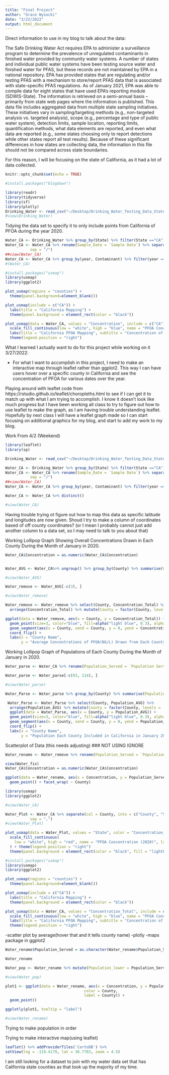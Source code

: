 ```yaml
---
title: "Final Project"
author: "Grace Wysocki"
date: "3/22/2022"
output: html_document
---
```


Direct information to use in my blog to talk about the data: 

The Safe Drinking Water Act requires EPA to administer a surveillance program to determine the prevalence of unregulated contaminants in finished water provided by community water systems. A number of states and individual public water systems have been testing source water and finished water for PFAS, but these records are not maintained by EPA in a national repository. EPA has provided states that are regulating and/or testing PFAS with a mechanism to store/report PFAS data that is associated with state-specific PFAS regulations. As of January 2021, EPA was able to compile data for eight states that have used EPA’s reporting module (SDWIS-State). The information is retrieved on a semi-annual basis – primarily from state web pages where the information is published. This data file includes aggregated data from multiple state sampling initiatives. These initiatives vary in sampling/targeting methods (e.g., non-targeted analysis vs. targeted analysis), scope (e.g., percentage and type of public water system), detection limits, sample location, reporting limits, quantification methods, what data elements are reported, and even what data are reported (e.g., some states choosing only to report detections while other states report all test results). Because of these significant differences in how states are collecting data, the information in this file should not be compared across state boundaries.

For this reason, I will be focusing on the state of California, as it had a lot of data collected.  


```r
knitr::opts_chunk$set(echo = TRUE)
```

```r
#install.packages("blogdown")
```

```r
library(readr)
library(tidyverse)
library(sf)
library(plotly)
Drinking_Water <- read_csv("~/Desktop/Drinking_Water_Testing_Data_State_01-03-2022_0.csv")
#view(Drinking_Water)
```

Tidying the data set to specify it to only include points from California of PFOA during the year 2020.
```r
Water_CA <- Drinking_Water %>% group_by(State) %>% filter(State =="CA")
Water_CA <- Water_CA %>% rename(Sample_Date = `Sample Date`) %>% separate(col = Sample_Date, into = c("month", "day", "year"), 
           sep = "/") 
##view(Water_CA)
Water_CA <- Water_CA %>% group_by(year, Contaminant) %>% filter(year == 2020) %>% filter(Contaminant == "PFOA")
#(Water_CA)
```


```r

#install.packages("usmap")
library(usmap) 
library(ggplot2) 

plot_usmap(regions = "counties") + 
  theme(panel.background=element_blank())

plot_usmap(include = c("CA")) +
  labs(title = "California Mapping") +
  theme(panel.background = element_rect(color = "black"))

plot_usmap(data = Water_CA, values = "Concentration", include = c("CA"), color = "blue") + 
  scale_fill_continuous(low = "white", high = "blue", name = "PFOA Concentration", label = scales::comma) + 
  labs(title = "California PFOA Mapping", subtitle = "Concentration of PFOA Water Contamination for California Counties in 2020") +
  theme(legend.position = "right")

```


What I learned I actually want to do for this project while working on it 3/27/2022:

- For what I want to accomplish in this project, I need to make an interactive map through leaflet rather than ggplot2. This way I can have users hover over a specific county in California and see the concentration of PFOA for various dates over the year. 


Playing around with leaflet code from  https://rstudio.github.io/leaflet/choropleths.html to see if I can get it to match up with what I am trying to accomplish. I know it doesn't look like much progress but I have been working all class to try to figure out how to use leaflet to make the graph, as I am having trouble understanding leaflet. Hopefully by next class I will have a leaflet graph made so I can start focusing on additional graphics for my blog, and start to add my work to my blog.


Work From 4/2 (Weekend)

```r
library(leaflet)
library(sp)

Drinking_Water <- read_csv("~/Desktop/Drinking_Water_Testing_Data_State_01-03-2022_0.csv")

Water_CA <- Drinking_Water %>% group_by(State) %>% filter(State =="CA")
Water_CA <- Water_CA %>% rename(Sample_Date = `Sample Date`) %>% separate(col = Sample_Date, into = c("month", "day", "year"), 
           sep = "/") 
##view(Water_CA)
Water_CA <- Water_CA %>% group_by(year, Contaminant) %>% filter(year == 2020, month == 1) %>% filter(Contaminant == "PFOA")

Water_CA <- Water_CA %>% distinct()

#view(Water_CA)

```

Having trouble trying ot figure out how to map this data as specific latitude and longitudes are now given. Shoud I try to make a column of coordinates based of off county coordinates? (or I mean I probably cannot just add another column to a data set, so I may need to talk to you about that)

Working Lollipop Graph Showing Overall Concentrations Drawn in Each County During the Month of January in 2020.
```r
Water_CA$Concentration = as.numeric(Water_CA$Concentration)


Water_AVG <- Water_CA%>% ungroup() %>% group_by(County) %>% summarise(Concentration_Total = mean(Concentration)) %>% arrange(desc(Concentration_Total))

#view(Water_AVG)

Water_remove <- Water_AVG[-c(3), ]

#view(Water_remove)

Water_remove <- Water_remove %>% select(County, Concentration_Total) %>%
  arrange(Concentration_Total) %>% mutate(County = factor(County, levels = .$County)) 

ggplot(data = Water_remove, aes(x = County, y = Concentration_Total)) +
  geom_point(size=3, color="blue", fill=alpha("light blue", 0.3), alpha=0.7, shape=21, stroke=1) + 
  geom_segment(aes(x = County, xend = County, y = 0, yend = Concentration_Total)) + geom_text(aes(label = Concentration_Total), hjust = -1) + 
  coord_flip() +
  labs(x = "County Name", 
       y = "Average Concentrations of PFOA(NG/L) Drawn from Each County in January 2020")

```

Working Lollipop Graph of Populations of Each County During the Month of January in 2020.
```r
Water_parse <- Water_CA %>% rename(Population_Served = `Population Served`) %>% mutate(Population_Served = parse_number(Population_Served)) 

Water_parse <- Water_parse[-c(93, 114), ]

#view(Water_parse)

Water_Parse <- Water_parse %>% group_by(County) %>% summarise(Population_AVG = mean(Population_Served)) %>% arrange(desc(Population_AVG))

 Water_Parse <- Water_Parse %>% select(County, Population_AVG) %>%
  arrange(Population_AVG) %>% mutate(County = factor(County, levels = .$County)) 
  ggplot(data = Water_Parse, aes(x = County, y = Population_AVG)) +
  geom_point(size=3, color="blue", fill=alpha("light blue", 0.3), alpha=0.7, shape=21, stroke=1) + 
  geom_segment(aes(x = County, xend = County, y = 0, yend = Population_AVG)) + geom_text(aes(label = Population_AVG), hjust = -1) +
  coord_flip() +
  labs(x = "County Name", 
       y = "Population Each County Included in California in January 2020")
```


Scatterplot of Data (this needs adjusting) ### NOT USING IGNORE
```r
Water_rename <- Water_remove %>% rename(Population_Served = `Population Served`)

view(Water_fix)
Water_CA$Concentration = as.numeric(Water_CA$Concentration)

ggplot(data = Water_rename, aes(x = Concentration, y = Population_Served)) +
  geom_point() + facet_wrap( ~ County)
```


```r
library(usmap)
library(ggplot2)

#view(Water_CA)

Water_Plot <- Water_CA %>% separate(col = County, into = c("County", "State"), 
           sep = ",") 
#view(Water_Plot)

plot_usmap(data = Water_Plot, values = "State", color = "Concentration_Total") + 
  scale_fill_continuous(
    low = "white", high = "red", name = "PFOA Concentration (2020)", label = scales::comma
  ) + theme(legend.position = "right")
  theme(panel.background = element_rect(color = "black", fill = "lightblue"))
```


```r

#install.packages("usmap")
library(usmap) 
library(ggplot2) 

plot_usmap(regions = "counties") + 
  theme(panel.background=element_blank())

plot_usmap(include = c("CA")) +
  labs(title = "California Mapping") +
  theme(panel.background = element_rect(color = "black"))

plot_usmap(data = Water_CA, values = "Concentration_Total", include = c("CA"), color = "blue") + 
  scale_fill_continuous(low = "white", high = "blue", name = "PFOA Concentration", label = scales::comma) + 
  labs(title = "California PFOA Mapping", subtitle = "Concentration of PFOA Water Contamination for California Counties in 2020") +
  theme(legend.position = "right")

```


-scatter plot by average(hover that and it tells county name)
-plotly
-maps package in ggplot2

```r
Water_rename$Population_Served = as.character(Water_rename$Population_Served)

Water_rename

Water_pop <- Water_rename %>% mutate(Population_lower = Population_Served/1000)

#view(Water_pop)

plot1 <- ggplot(data = Water_rename, aes(x = Concentration, y = Population_Served,
                                   color = County,      
                                   label = County)) +
  geom_point()

ggplotly(plot1, tooltip = "label")

#view(Water_rename)
```

Trying to make population in order

Trying to make interactive map(using leaflet)
```r
leaflet() %>% addProviderTiles('CartoDB') %>%
setView(lng = -119.4179, lat = 36.7783, zoom = 4.5)


```

I am still looking for a dataset to join with my water data set that has California state counties as that took up the majority of my time.

